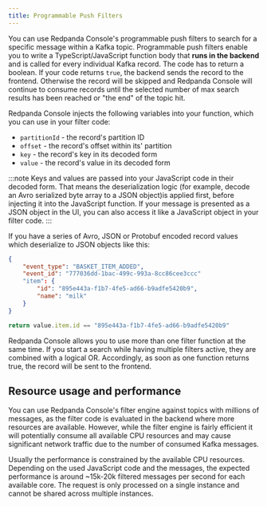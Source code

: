 ```yaml
---
title: Programmable Push Filters
---
```


<head>
    <meta name="title" content="Filtering Kafka Records In Message Viewer | Redpanda Docs"/>
    <meta name="description" content="Filtering Kafka records in Console's message viewer based on your provided JavaScript code."/>
    <link rel="canonical" href="https://docs.redpanda.com/docs/reference/console/programmable-push-filters/" />
</head>

You can use Redpanda Console's programmable push filters to search for a specific message within a Kafka topic.
Programmable push filters enable you to write a TypeScript/JavaScript function body that **runs in the backend** and is called for 
every individual Kafka record. The code has to return a boolean. If your code returns `true`, the backend sends the record to the frontend. 
Otherwise the record will be skipped and Redpanda Console will continue to consume records until the selected number
of max search results has been reached or "the end" of the topic hit.

Redpanda Console injects the following variables into your function, which you can use in your filter code:

- `partitionId` - the record's partition ID
- `offset` - the record's offset within its' partition
- `key` - the record's key in its decoded form
- `value` - the record's value in its decoded form

:::note
Keys and values are passed into your JavaScript code in their decoded form. That means the
deserialization logic (for example, decode an Avro serialized byte array to a JSON object)is applied first, before injecting it into
the JavaScript function. If your message is presented as a JSON object in the UI, you can also access it
like a JavaScript object in your filter code.
:::

If you have a series of Avro, JSON or Protobuf encoded record values which deserialize to JSON objects like this:

```json
{
    "event_type": "BASKET_ITEM_ADDED",
    "event_id": "777036dd-1bac-499c-993a-8cc86cee3ccc"
    "item": {
        "id": "895e443a-f1b7-4fe5-ad66-b9adfe5420b9",
        "name": "milk"
    }
}
```

```ts
return value.item.id == "895e443a-f1b7-4fe5-ad66-b9adfe5420b9"
```

Redpanda Console allows you to use more than one filter function at the same time. If you start a search while having multiple
filters active, they are combined with a logical OR. Accordingly, as soon as one function returns true, the record will be sent
to the frontend.

## Resource usage and performance

You can use Redpanda Console's filter engine against topics with millions of messages, as the filter code is evaluated in the backend
where more resources are available. However, while the filter engine is fairly efficient it will potentially consume all available CPU
resources and may cause significant network traffic due to the number of consumed Kafka messages.

Usually the performance is constrained by the available CPU resources. Depending on the used JavaScript code and the messages, the expected
performance is around ~15k-20k filtered messages per second for each available core. The request is only processed on a single instance and
cannot be shared across multiple instances.
